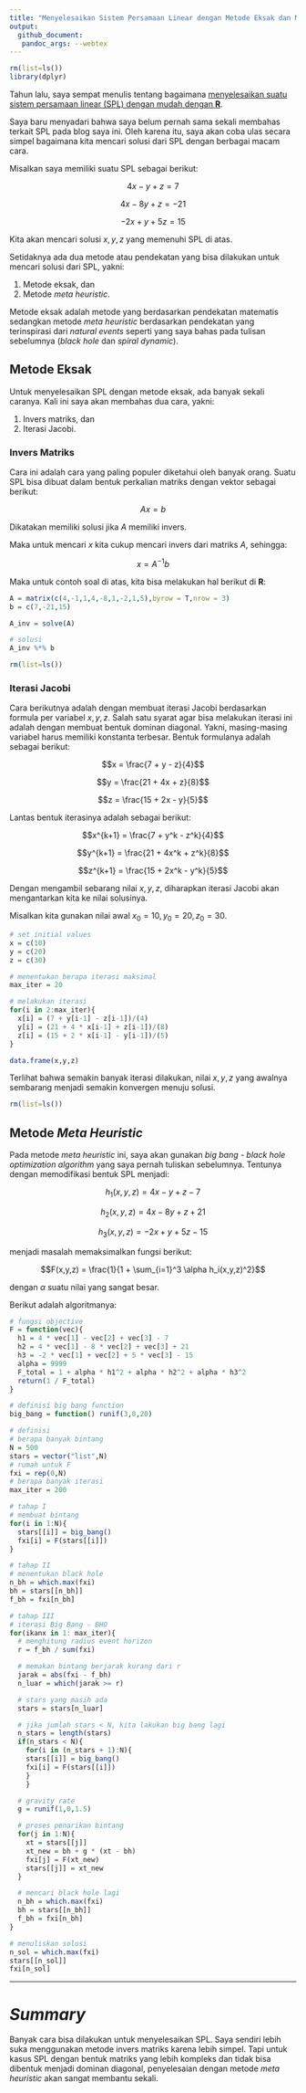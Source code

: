```yaml
---
title: "Menyelesaikan Sistem Persamaan Linear dengan Metode Eksak dan Meta Heuristic"
output: 
  github_document:
   pandoc_args: --webtex
---
```


```r
rm(list=ls())
library(dplyr)
```

Tahun lalu, saya sempat menulis tentang bagaimana [menyelesaikan suatu sistem persamaan linear (SPL) dengan mudah dengan __R__](https://ikanx101.com/blog/ig-spl/).

Saya baru menyadari bahwa saya belum pernah sama sekali membahas terkait SPL pada blog saya ini. Oleh karena itu, saya akan coba ulas secara simpel bagaimana kita mencari solusi dari SPL dengan berbagai macam cara.

Misalkan saya memiliki suatu SPL sebagai berikut:

$$4x - y + z = 7$$

$$4x - 8y + z = -21$$

$$-2x + y + 5z = 15$$

Kita akan mencari solusi $x,y,z$ yang memenuhi SPL di atas.

Setidaknya ada dua metode atau pendekatan yang bisa dilakukan untuk mencari solusi dari SPL, yakni:

1. Metode eksak, dan
1. Metode _meta heuristic_.

Metode eksak adalah metode yang berdasarkan pendekatan matematis sedangkan metode _meta heuristic_ berdasarkan pendekatan yang terinspirasi dari _natural events_ seperti yang saya bahas pada tulisan sebelumnya (_black hole_ dan _spiral dynamic_).

## Metode Eksak

Untuk menyelesaikan SPL dengan metode eksak, ada banyak sekali caranya. Kali ini saya akan membahas dua cara, yakni: 

1. Invers matriks, dan
1. Iterasi Jacobi.

### Invers Matriks

Cara ini adalah cara yang paling populer diketahui oleh banyak orang. Suatu SPL bisa dibuat dalam bentuk perkalian matriks dengan vektor sebagai berikut:

$$Ax = b$$

Dikatakan memiliki solusi jika $A$ memiliki invers.

Maka untuk mencari $x$ kita cukup mencari invers dari matriks $A$, sehingga:

$$x = A^{-1}b$$

Maka untuk contoh soal di atas, kita bisa melakukan hal berikut di __R__:

```r
A = matrix(c(4,-1,1,4,-8,1,-2,1,5),byrow = T,nrow = 3)
b = c(7,-21,15)

A_inv = solve(A)

# solusi
A_inv %*% b
```

```r
rm(list=ls())
```

### Iterasi Jacobi

Cara berikutnya adalah dengan membuat iterasi Jacobi berdasarkan formula per variabel $x,y,z$. Salah satu syarat agar bisa melakukan iterasi ini adalah dengan membuat bentuk dominan diagonal. Yakni, masing-masing variabel harus memiliki konstanta terbesar. Bentuk formulanya adalah sebagai berikut:

$$x = \frac{7 + y - z}{4}$$

$$y = \frac{21 + 4x + z}{8}$$

$$z = \frac{15 + 2x - y}{5}$$

Lantas bentuk iterasinya adalah sebagai berikut:

$$x^{k+1} = \frac{7 + y^k - z^k}{4}$$

$$y^{k+1} = \frac{21 + 4x^k + z^k}{8}$$

$$z^{k+1} = \frac{15 + 2x^k - y^k}{5}$$

Dengan mengambil sebarang nilai $x,y,z$, diharapkan iterasi Jacobi akan mengantarkan kita ke nilai solusinya.

Misalkan kita gunakan nilai awal $x_0 = 10, y_0 = 20, z_0 = 30$.

```r
# set initial values
x = c(10)
y = c(20)
z = c(30)

# menentukan berapa iterasi maksimal
max_iter = 20

# melakukan iterasi
for(i in 2:max_iter){
  x[i] = (7 + y[i-1] - z[i-1])/(4)
  y[i] = (21 + 4 * x[i-1] + z[i-1])/(8)
  z[i] = (15 + 2 * x[i-1] - y[i-1])/(5)
}

data.frame(x,y,z)
```

Terlihat bahwa semakin banyak iterasi dilakukan, nilai $x,y,z$ yang awalnya sembarang menjadi semakin konvergen menuju solusi.

```r
rm(list=ls())
```

## Metode _Meta Heuristic_

Pada metode _meta heuristic_ ini, saya akan gunakan _big bang - black hole optimization algorithm_ yang saya pernah tuliskan sebelumnya. Tentunya dengan memodifikasi bentuk SPL menjadi:

$$h_1(x,y,z) = 4x - y + z - 7$$

$$h_2(x,y,z) = 4x - 8y + z + 21$$

$$h_3(x,y,z) = -2x + y + 5z - 15$$

menjadi masalah memaksimalkan fungsi berikut:

$$F(x,y,z) = \frac{1}{1 + \sum_{i=1}^3 \alpha h_i(x,y,z)^2}$$

dengan $\alpha$ suatu nilai yang sangat besar.

Berikut adalah algoritmanya:

```r
# fungsi objective
F = function(vec){
  h1 = 4 * vec[1] - vec[2] + vec[3] - 7
  h2 = 4 * vec[1] - 8 * vec[2] + vec[3] + 21
  h3 = -2 * vec[1] + vec[2] + 5 * vec[3] - 15
  alpha = 9999
  F_total = 1 + alpha * h1^2 + alpha * h2^2 + alpha * h3^2
  return(1 / F_total)
}

# definisi big bang function
big_bang = function() runif(3,0,20)

# definisi
# berapa banyak bintang
N = 500
stars = vector("list",N)
# rumah untuk F
fxi = rep(0,N)
# berapa banyak iterasi
max_iter = 200

# tahap I
# membuat bintang
for(i in 1:N){
  stars[[i]] = big_bang()
  fxi[i] = F(stars[[i]])
}

# tahap II
# menentukan black hole
n_bh = which.max(fxi)
bh = stars[[n_bh]]
f_bh = fxi[n_bh]

# tahap III
# iterasi Big Bang - BHO
for(ikanx in 1: max_iter){
  # menghitung radius event horizon
  r = f_bh / sum(fxi)

  # memakan bintang berjarak kurang dari r
  jarak = abs(fxi - f_bh)
  n_luar = which(jarak >= r)

  # stars yang masih ada
  stars = stars[n_luar]

  # jika jumlah stars < N, kita lakukan big bang lagi
  n_stars = length(stars)
  if(n_stars < N){
    for(i in (n_stars + 1):N){
	stars[[i]] = big_bang()
	fxi[i] = F(stars[[i]])
	}
    }

  # gravity rate
  g = runif(1,0,1.5)

  # proses penarikan bintang
  for(j in 1:N){
    xt = stars[[j]]
    xt_new = bh + g * (xt - bh)
    fxi[j] = F(xt_new)
    stars[[j]] = xt_new
  }

  # mencari black hole lagi
  n_bh = which.max(fxi)
  bh = stars[[n_bh]]
  f_bh = fxi[n_bh]
}

# menuliskan solusi
n_sol = which.max(fxi)
stars[[n_sol]]
fxi[n_sol]
```

---

# ___Summary___

Banyak cara bisa dilakukan untuk menyelesaikan SPL. Saya sendiri lebih suka menggunakan metode invers matriks karena lebih simpel. Tapi untuk kasus SPL dengan bentuk matriks yang lebih kompleks dan tidak bisa dibentuk menjadi dominan diagonal, penyelesaian dengan metode _meta heuristic_ akan sangat membantu sekali.
